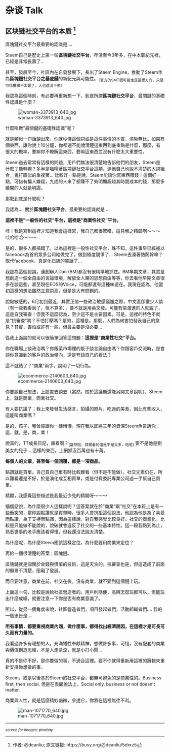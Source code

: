 # 杂谈 Talk {#talk}

## 区块链社交平台的本质 ^[作者: \@deanliu; 原文链接: https://busy.org/@deanliu/5dxrz5] {#steem-nature}

區塊鏈社交平台最重要的認識是 ...

Steem自己是歷史上第一個**區塊鏈社交平台**，存活至今3年多，在中本聰紀元裡，已經是非常長壽了...

甚至，發展至今，社區內在自發發展下，長出了Steem Engine，推動了Steem作為**區塊鏈社交平台之基底鏈**的新紀元與可能性。<sub>（官方的SMT很可能也是這樣方向，只是可惜樓梯不太響了，人也還沒下來）</sub>

我認為這個時刻，有必要再重新想一下，到底所謂**區塊鏈社交平台**，最關鍵的基礎性認識是什麼？

![woman-3373913_640.jpg](https://cdn.steemitimages.com/DQmVX614oeKfuYJXzn4xRBkMbRsbt36ffrtdEiZx2kYSoXN/woman-3373913_640.jpg)

什麼叫做"最關鍵的基礎性認識"呢？

就是類似一句話說出來，你就秒懂這個詞或是這件事情的本質，清晰無比。如果有個東西，讓你說上10分鐘，你都還不能說清楚這東西到底重點是什麼，那麼，有很大的概率，要嘛你不瞭解這東西，要嘛這東西並沒有什麼太大重要性。

Steem過去常常有這樣的問題，用戶們無法很清楚地告訴他們的朋友，Steem是什麼？能幹嘛？多半是囁嚅著區塊鏈社交平台這類，連他自己也說不清楚的大詞組合，鬼打牆似的重複著... 比較好一點是說，Steem能讓你寫東西賺錢！這個好一點，可惜有騙人嫌疑，九成的人來了都賺不了夠明顯超越其時間成本的錢，那麼多離開的人就是明證。

那麼到底是什麼呢？

我認為.... 關於**區塊鏈社交平台**，最重要的認識就是 ...

**這裡不是"一般性的社交"平台，這裡是"商業性社交"平台。**

哇！我是寫到這裡才知道我會這樣寫，我自己都很驚嘆，這見解之精闢啊～～～ 哇哈哈哈～～～

是的，很多人都搞錯了。以為這裡是一般性社交平台，殊不知，這件事早已經被以facebook為首的眾多公司給做完了，做到極度競爭了... Steem去湊著熱鬧幹嘛？取代facebook，真是化石級的笑話了...

我認為這個認識，連創辦人Dan (BM)都沒有很精準地抓住。BM早期文章，其實是想創造一個全自由的言論環境，解放全人類的思想自由等等，你去看他早期文章很多在談這些，甚至現在EOS的Voice，可能都還有這種味道在。我現在認為，他當初這樣的想法雖然立意崇高，但是是大有問題的。

說點敏感的，6月初到最近，其實正值一些政治敏感議題之際，中文區卻蠻少人談（有一些我看到了，但不算多），要不就是用英文發。可能有些激進的人就說了，這是自我審查！但我不這麼認為，至少這不是主要因素。可是，這裡的特色不就是"抗審查"嗎？不怕打壓嗎？是的，這裡是。那麼，人們為何害怕發表自己的意見？其實，害怕或許有一些，但最主要是沒必要...

從我上面說的就可以很簡單回答這問題：**這裡是"商業性社交"平台。**

你在職場上談政治嗎？你跟菜市場裡的販子談言論自由嗎？你跟客戶交流時，是會談你意識到的客戶的政治傾向，還是夸談自己的看法？

這不就結了？"商業"兩字，說明了一切行為。

![ecommerce-2140603_640.jpg](https://cdn.steemitimages.com/DQmYQJm8zaKBJezFwSgoh3a6bWjaxWpPcKRrxFPNDvWBmmU/ecommerce-2140603_640.jpg)

你要談自己想法，上臉書去談去（當然，關於這議題還能另開文章說呢），Steem上，就是商業，商業社交。

有人要抗議了：我上來發發生活感言，拍攝的照片，吃過的美食，因此有些收入，這能叫商業嗎？

是的，孩子，我曾經跟你一樣懵懂。現在我以即將三年的資深Steem魚告訴你：這，就，是，商，業！

說真的，TT成長日記，誰看啊？<sub>(當然啦，其實看的還是不是太多，哈哈)</sub> 要不是他是劉美女的兒子... 這樣的東西，上網抓沒百萬也有十萬。

**每個人的文章，甚至每一個回覆，都是一項商品。**

點讚就是買單。自己買自己單有時比較難看（但不是不能做），社交元素仍在，所以難看還是不好，於是演化成互相買單，或是付費委託專業公司過一手幫自己買單。

精闢，我感覺這些描述是我最近少見的精闢呀～～～

插個話說，為什麼很少人這樣說呢？這答案就在於"商業"跟"社交"在本質上是有一些衝突的，當你說點讚就是買單時，很多人會抗拒這個說法，他認為他是為了喜愛而點讚，為了支持而點讚，因為這樣說，對自我感覺比較良好。社交的商業化，比較是只能做不能說的，說破就會違反了社交的一些基本特性。這一段我點到為止，熟悉世事的老手應該看得懂，但我還沒法說太清楚。

為什麼呢，為什麼Steem應該這樣定位，為什麼要用商業來定位？

再給一個很清楚的答案：區塊鏈。

區塊鏈就是個關於金錢與價值的技術，這是天生的。抗審查也是，但這造成了前面的願景不清楚，阻礙了發展。

而且要注意，商業在前，社交在後。沒有商業，就不要到這個鏈上玩。

上面這一句，比較是說給社區營造者的。用戶則隨便，高興怎麼玩都可以，但能玩出什麼成績，就要注意一下你是否有商業意識了。

所以，從另一個角度來說，社區營造者們，項目發起者們，活動組織者們.... 我的一個忠告是....

**所有事情，都要重視商業內涵，做什麼事，都得找出經濟誘因，在這裡才是可長可久而有力量的。**

我看過許多有理想的人，充滿犧牲奉獻精神，想做許多事，可惜，沒有配套的商業與價值創造思維，不是人走茶涼，就是小打小鬧...

真的不是你不好，是你要做的事，不適合這裡。要不你就得重新用這裡的邏輯來重新安排你想做的事。

Steem，或是以後基於Steem的社交平台，都無可避免的是商業性的。Business first, then social. 但是在表面說法上，Social only, business or not doesn't matter.

商業與人性，就是這麼精妙幽微，參透它，你將在這裡無往不利。

![man-1071770_640.jpg](https://cdn.steemitimages.com/DQmbZtwc27YK5VWLKPmRd8zqDbR75X5hABQjrbjWdD1deKp/man-1071770_640.jpg)

---

<sub>_source for images: pixabay_</sub>


